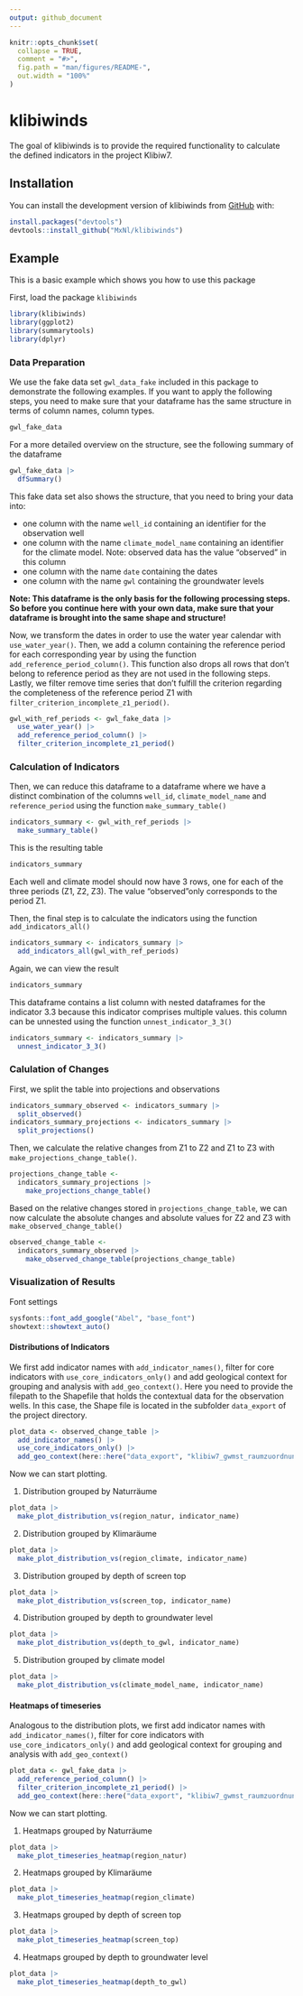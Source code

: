 ```yaml
---
output: github_document
---
```


<!-- README.md is generated from README.Rmd. Please edit that file -->

```r
knitr::opts_chunk$set(
  collapse = TRUE,
  comment = "#>",
  fig.path = "man/figures/README-",
  out.width = "100%"
)
```

# klibiwinds

<!-- badges: start -->
<!-- badges: end -->

The goal of klibiwinds is to provide the required functionality to calculate the defined indicators in the project Klibiw7.

## Installation

You can install the development version of klibiwinds from [GitHub](https://github.com/) with:

```r
install.packages("devtools")
devtools::install_github("MxNl/klibiwinds")
```

## Example

This is a basic example which shows you how to use this package

First, load the package `klibiwinds`
```r
library(klibiwinds)
library(ggplot2)
library(summarytools)
library(dplyr)
```

### Data Preparation

We use the fake data set `gwl_data_fake` included in this package to demonstrate the following examples. If you want to apply the following steps, you need to make sure that your dataframe has the same structure in terms of column names, column types.
```r
gwl_fake_data
```

For a more detailed overview on the structure, see the following summary of the dataframe
```r
gwl_fake_data |> 
  dfSummary()
```

This fake data set also shows the structure, that you need to bring your data into:

 - one column with the name `well_id` containing an identifier for the observation well
 - one column with the name `climate_model_name` containing an identifier for the climate model. Note: observed data has the value "observed" in this column
 - one column with the name `date` containing the dates
 - one column with the name `gwl` containing the groundwater levels

**Note: This dataframe is the only basis for the following processing steps. So before you continue here with your own data, make sure that your dataframe is brought into the same shape and structure!**

Now, we transform the dates in order to use the water year calendar with `use_water_year()`. Then, we add a column containing the reference period for each corresponding year by using the function `add_reference_period_column()`. This function also drops all rows that don't belong to reference period as they are not used in the following steps. Lastly, we filter remove time series that don't fulfill the criterion regarding the completeness of the reference period Z1 with `filter_criterion_incomplete_z1_period()`.
```r
gwl_with_ref_periods <- gwl_fake_data |>
  use_water_year() |>
  add_reference_period_column() |>
  filter_criterion_incomplete_z1_period()
```


### Calculation of Indicators

Then, we can reduce this dataframe to a dataframe where we have a distinct combination of the columns `well_id`, `climate_model_name` and `reference_period` using the function `make_summary_table()`
```r
indicators_summary <- gwl_with_ref_periods |>
  make_summary_table()
```

This is the resulting table
```r
indicators_summary
```
Each well and climate model should now have 3 rows, one for each of the three periods (Z1, Z2, Z3). The value "observed"only corresponds to the period Z1.


Then, the final step is to calculate the indicators using the function `add_indicators_all()`
```r
indicators_summary <- indicators_summary |> 
  add_indicators_all(gwl_with_ref_periods)
```

Again, we can view the result
```r
indicators_summary
```

This dataframe contains a list column with nested dataframes for the indicator 3.3 because this indicator comprises multiple values. this column can be unnested using the function `unnest_indicator_3_3()`
```r
indicators_summary <- indicators_summary |> 
  unnest_indicator_3_3()
```

### Calulation of Changes

First, we split the table into projections and observations
```r
indicators_summary_observed <- indicators_summary |>
  split_observed()
indicators_summary_projections <- indicators_summary |>
  split_projections()
```

Then, we calculate the relative changes from Z1 to Z2 and Z1 to Z3 with `make_projections_change_table()`.
```r
projections_change_table <-
  indicators_summary_projections |>
    make_projections_change_table()
```

Based on the relative changes stored in `projections_change_table`, we can now calculate the absolute changes and absolute values for Z2 and Z3 with `make_observed_change_table()`
```r
observed_change_table <-
  indicators_summary_observed |>
    make_observed_change_table(projections_change_table)
```

### Visualization of Results

Font settings
```r
sysfonts::font_add_google("Abel", "base_font")
showtext::showtext_auto()
```

#### Distributions of Indicators

We first add indicator names with `add_indicator_names()`, filter for core indicators with `use_core_indicators_only()` and add geological context for grouping and analysis with `add_geo_context()`. Here you need to provide the filepath to the Shapefile that holds the contextual data for the observation wells. In this case, the Shape file is located in the subfolder `data_export` of the project directory.
```r
plot_data <- observed_change_table |>
  add_indicator_names() |>
  use_core_indicators_only() |>
  add_geo_context(here::here("data_export", "klibiw7_gwmst_raumzuordnung.shp"))
```
Now we can start plotting.

1. Distribution grouped by Naturräume
```r
plot_data |>
  make_plot_distribution_vs(region_natur, indicator_name)
```
2. Distribution grouped by Klimaräume
```r
plot_data |>
  make_plot_distribution_vs(region_climate, indicator_name)
```
3. Distribution grouped by depth of screen top
```r
plot_data |>
  make_plot_distribution_vs(screen_top, indicator_name)
```
4. Distribution grouped by depth to groundwater level
```r
plot_data |>
  make_plot_distribution_vs(depth_to_gwl, indicator_name)
```
5. Distribution grouped by climate model
```r
plot_data |>
  make_plot_distribution_vs(climate_model_name, indicator_name)
```

#### Heatmaps of timeseries

Analogous to the distribution plots, we first add indicator names with `add_indicator_names()`, filter for core indicators with `use_core_indicators_only()` and add geological context for grouping and analysis with `add_geo_context()`
```r
plot_data <- gwl_fake_data |>
  add_reference_period_column() |>
  filter_criterion_incomplete_z1_period() |>
  add_geo_context(here::here("data_export", "klibiw7_gwmst_raumzuordnung.shp"))
```
Now we can start plotting.

1. Heatmaps grouped by Naturräume
```r
plot_data |>
  make_plot_timeseries_heatmap(region_natur)
```
2. Heatmaps grouped by Klimaräume
```r
plot_data |>
  make_plot_timeseries_heatmap(region_climate)
```
3. Heatmaps grouped by depth of screen top
```r
plot_data |>
  make_plot_timeseries_heatmap(screen_top)
```
4. Heatmaps grouped by depth to groundwater level
```r
plot_data |>
  make_plot_timeseries_heatmap(depth_to_gwl)
```

